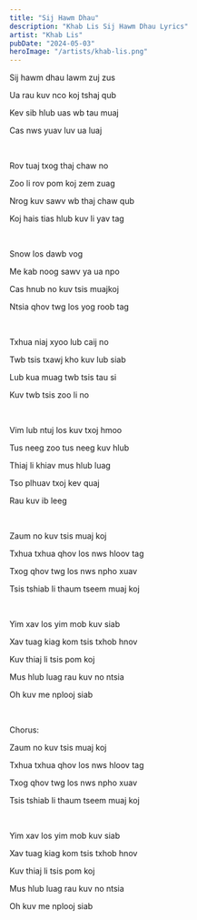 ```yaml
---
title: "Sij Hawm Dhau"
description: "Khab Lis Sij Hawm Dhau Lyrics"
artist: "Khab Lis"
pubDate: "2024-05-03"
heroImage: "/artists/khab-lis.png"
---
```


Sij hawm dhau lawm zuj zus

Ua rau kuv nco koj tshaj qub

Kev sib hlub uas wb tau muaj

Cas nws yuav luv ua luaj

<br />

Rov tuaj txog thaj chaw no

Zoo li rov pom koj zem zuag

Nrog kuv sawv wb thaj chaw qub

Koj hais tias hlub kuv li yav tag

<br />

Snow los dawb vog

Me kab noog sawv ya ua npo

Cas hnub no kuv tsis muajkoj

Ntsia qhov twg los yog roob tag

<br />

Txhua niaj xyoo lub caij no

Twb tsis txawj kho kuv lub siab

Lub kua muag twb tsis tau si

Kuv twb tsis zoo li no

<br />

Vim lub ntuj los kuv txoj hmoo

Tus neeg zoo tus neeg kuv hlub

Thiaj li khiav mus hlub luag

Tso plhuav txoj kev quaj

Rau kuv ib leeg

<br />

Zaum no kuv tsis muaj koj

Txhua txhua qhov los nws hloov tag

Txog qhov twg los nws npho xuav

Tsis tshiab li thaum tseem muaj koj

<br />

Yim xav los yim mob kuv siab

Xav tuag kiag kom tsis txhob hnov

Kuv thiaj li tsis pom koj

Mus hlub luag rau kuv no ntsia

Oh kuv me nplooj siab

<br />

Chorus:

Zaum no kuv tsis muaj koj

Txhua txhua qhov los nws hloov tag

Txog qhov twg los nws npho xuav

Tsis tshiab li thaum tseem muaj koj

<br />

Yim xav los yim mob kuv siab

Xav tuag kiag kom tsis txhob hnov

Kuv thiaj li tsis pom koj

Mus hlub luag rau kuv no ntsia

Oh kuv me nplooj siab
